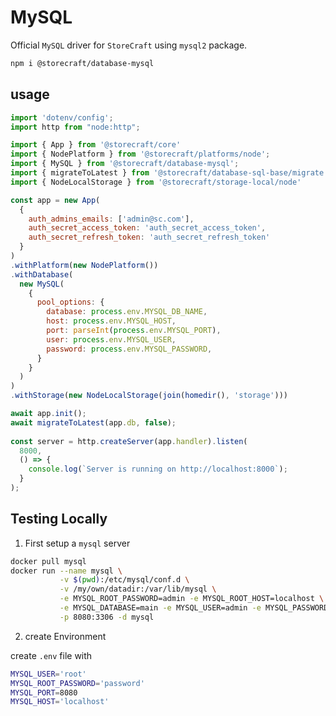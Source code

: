 # My**SQL**

Official `MySQL` driver for `StoreCraft` using `mysql2` package.

```bash
npm i @storecraft/database-mysql
```

## usage

```js
import 'dotenv/config';
import http from "node:http";

import { App } from '@storecraft/core'
import { NodePlatform } from '@storecraft/platforms/node';
import { MySQL } from '@storecraft/database-mysql';
import { migrateToLatest } from '@storecraft/database-sql-base/migrate.js'
import { NodeLocalStorage } from '@storecraft/storage-local/node'

const app = new App(
  {
    auth_admins_emails: ['admin@sc.com'],
    auth_secret_access_token: 'auth_secret_access_token',
    auth_secret_refresh_token: 'auth_secret_refresh_token'
  }
)
.withPlatform(new NodePlatform())
.withDatabase(
  new MySQL(
    {
      pool_options: {
        database: process.env.MYSQL_DB_NAME,
        host: process.env.MYSQL_HOST,
        port: parseInt(process.env.MYSQL_PORT),
        user: process.env.MYSQL_USER,
        password: process.env.MYSQL_PASSWORD,
      }
    }
  )
)
.withStorage(new NodeLocalStorage(join(homedir(), 'storage')))

await app.init();
await migrateToLatest(app.db, false);
 
const server = http.createServer(app.handler).listen(
  8000,
  () => {
    console.log(`Server is running on http://localhost:8000`);
  }
); 

```

## Testing Locally

1. First setup a `mysql` server

```zsh
docker pull mysql
docker run --name mysql \
           -v $(pwd):/etc/mysql/conf.d \
           -v /my/own/datadir:/var/lib/mysql \
           -e MYSQL_ROOT_PASSWORD=admin -e MYSQL_ROOT_HOST=localhost \
           -e MYSQL_DATABASE=main -e MYSQL_USER=admin -e MYSQL_PASSWORD=admin \
           -p 8080:3306 -d mysql
```

2. create Environment

create `.env` file with

```bash
MYSQL_USER='root'
MYSQL_ROOT_PASSWORD='password'
MYSQL_PORT=8080
MYSQL_HOST='localhost'
```
